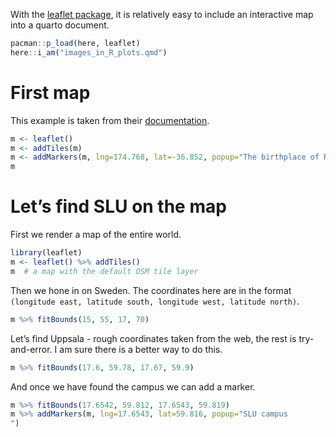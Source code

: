 With the [leaflet package](https://r-graph-gallery.com/package/leaflet.html), it is relatively easy to include an interactive map into a quarto document. 

```{r package_load, message=FALSE}
pacman::p_load(here, leaflet)
here::i_am("images_in_R_plots.qmd")
```

# First map

This example is taken from their [documentation](https://rstudio.github.io/leaflet/articles/leaflet.html).


```{r}
m <- leaflet()
m <- addTiles(m)
m <- addMarkers(m, lng=174.768, lat=-36.852, popup="The birthplace of R")
m
```


# Let's find SLU on the map

First we render a map of the entire world.

```{r}
library(leaflet)
m <- leaflet() %>% addTiles()
m  # a map with the default OSM tile layer
```

Then we hone in on Sweden. The coordinates here are in the format `(longitude east, latitude south, longitude west, latitude north)`. 

```{r}
m %>% fitBounds(15, 55, 17, 70)
```

Let's find Uppsala - rough coordinates taken from the web, the rest is try-and-error. I am sure there is a better way to do this. 

```{r}
m %>% fitBounds(17.6, 59.78, 17.67, 59.9)
```

And once we have found the campus we can add a marker. 

```{r}
m %>% fitBounds(17.6542, 59.812, 17.6543, 59.819)
m %>% addMarkers(m, lng=17.6543, lat=59.816, popup="SLU campus
")
```